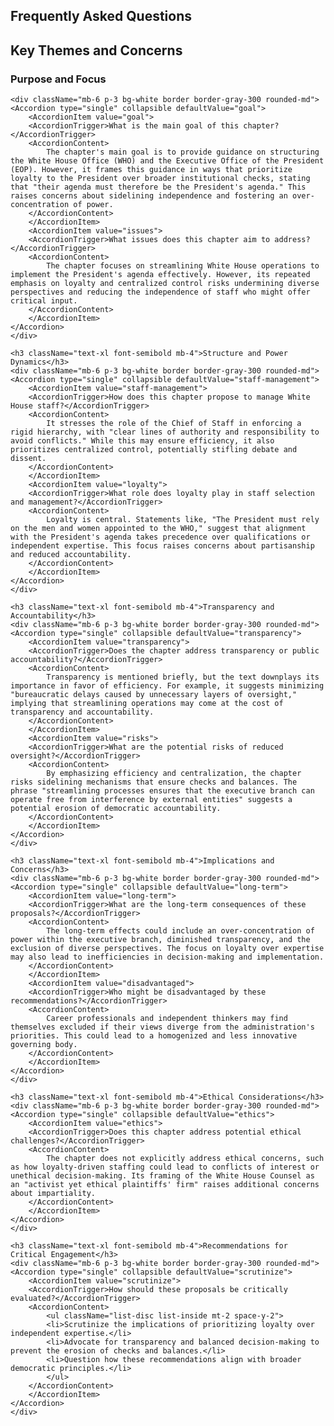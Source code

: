 
## Frequently Asked Questions

<section className="my-6 ">
    <h2 className="text-2xl font-bold mb-4">Key Themes and Concerns</h2>
    <h3 className="text-xl font-semibold mb-4">Purpose and Focus</h3>

    <div className="mb-6 p-3 bg-white border border-gray-300 rounded-md">
    <Accordion type="single" collapsible defaultValue="goal">
        <AccordionItem value="goal">
        <AccordionTrigger>What is the main goal of this chapter?</AccordionTrigger>
        <AccordionContent>
            The chapter's main goal is to provide guidance on structuring the White House Office (WHO) and the Executive Office of the President (EOP). However, it frames this guidance in ways that prioritize loyalty to the President over broader institutional checks, stating that "their agenda must therefore be the President's agenda." This raises concerns about sidelining independence and fostering an over-concentration of power.
        </AccordionContent>
        </AccordionItem>
        <AccordionItem value="issues">
        <AccordionTrigger>What issues does this chapter aim to address?</AccordionTrigger>
        <AccordionContent>
            The chapter focuses on streamlining White House operations to implement the President's agenda effectively. However, its repeated emphasis on loyalty and centralized control risks undermining diverse perspectives and reducing the independence of staff who might offer critical input.
        </AccordionContent>
        </AccordionItem>
    </Accordion>
    </div>

    <h3 className="text-xl font-semibold mb-4">Structure and Power Dynamics</h3>
    <div className="mb-6 p-3 bg-white border border-gray-300 rounded-md">
    <Accordion type="single" collapsible defaultValue="staff-management">
        <AccordionItem value="staff-management">
        <AccordionTrigger>How does this chapter propose to manage White House staff?</AccordionTrigger>
        <AccordionContent>
            It stresses the role of the Chief of Staff in enforcing a rigid hierarchy, with "clear lines of authority and responsibility to avoid conflicts." While this may ensure efficiency, it also prioritizes centralized control, potentially stifling debate and dissent.
        </AccordionContent>
        </AccordionItem>
        <AccordionItem value="loyalty">
        <AccordionTrigger>What role does loyalty play in staff selection and management?</AccordionTrigger>
        <AccordionContent>
            Loyalty is central. Statements like, "The President must rely on the men and women appointed to the WHO," suggest that alignment with the President's agenda takes precedence over qualifications or independent expertise. This focus raises concerns about partisanship and reduced accountability.
        </AccordionContent>
        </AccordionItem>
    </Accordion>
    </div>

    <h3 className="text-xl font-semibold mb-4">Transparency and Accountability</h3>
    <div className="mb-6 p-3 bg-white border border-gray-300 rounded-md">
    <Accordion type="single" collapsible defaultValue="transparency">
        <AccordionItem value="transparency">
        <AccordionTrigger>Does the chapter address transparency or public accountability?</AccordionTrigger>
        <AccordionContent>
            Transparency is mentioned briefly, but the text downplays its importance in favor of efficiency. For example, it suggests minimizing "bureaucratic delays caused by unnecessary layers of oversight," implying that streamlining operations may come at the cost of transparency and accountability.
        </AccordionContent>
        </AccordionItem>
        <AccordionItem value="risks">
        <AccordionTrigger>What are the potential risks of reduced oversight?</AccordionTrigger>
        <AccordionContent>
            By emphasizing efficiency and centralization, the chapter risks sidelining mechanisms that ensure checks and balances. The phrase "streamlining processes ensures that the executive branch can operate free from interference by external entities" suggests a potential erosion of democratic accountability.
        </AccordionContent>
        </AccordionItem>
    </Accordion>
    </div>

    <h3 className="text-xl font-semibold mb-4">Implications and Concerns</h3>
    <div className="mb-6 p-3 bg-white border border-gray-300 rounded-md">
    <Accordion type="single" collapsible defaultValue="long-term">
        <AccordionItem value="long-term">
        <AccordionTrigger>What are the long-term consequences of these proposals?</AccordionTrigger>
        <AccordionContent>
            The long-term effects could include an over-concentration of power within the executive branch, diminished transparency, and the exclusion of diverse perspectives. The focus on loyalty over expertise may also lead to inefficiencies in decision-making and implementation.
        </AccordionContent>
        </AccordionItem>
        <AccordionItem value="disadvantaged">
        <AccordionTrigger>Who might be disadvantaged by these recommendations?</AccordionTrigger>
        <AccordionContent>
            Career professionals and independent thinkers may find themselves excluded if their views diverge from the administration's priorities. This could lead to a homogenized and less innovative governing body.
        </AccordionContent>
        </AccordionItem>
    </Accordion>
    </div>

    <h3 className="text-xl font-semibold mb-4">Ethical Considerations</h3>
    <div className="mb-6 p-3 bg-white border border-gray-300 rounded-md">
    <Accordion type="single" collapsible defaultValue="ethics">
        <AccordionItem value="ethics">
        <AccordionTrigger>Does this chapter address potential ethical challenges?</AccordionTrigger>
        <AccordionContent>
            The chapter does not explicitly address ethical concerns, such as how loyalty-driven staffing could lead to conflicts of interest or unethical decision-making. Its framing of the White House Counsel as an "activist yet ethical plaintiffs' firm" raises additional concerns about impartiality.
        </AccordionContent>
        </AccordionItem>
    </Accordion>
    </div>

    <h3 className="text-xl font-semibold mb-4">Recommendations for Critical Engagement</h3>
    <div className="mb-6 p-3 bg-white border border-gray-300 rounded-md">
    <Accordion type="single" collapsible defaultValue="scrutinize">
        <AccordionItem value="scrutinize">
        <AccordionTrigger>How should these proposals be critically evaluated?</AccordionTrigger>
        <AccordionContent>
            <ul className="list-disc list-inside mt-2 space-y-2">
            <li>Scrutinize the implications of prioritizing loyalty over independent expertise.</li>
            <li>Advocate for transparency and balanced decision-making to prevent the erosion of checks and balances.</li>
            <li>Question how these recommendations align with broader democratic principles.</li>
            </ul>
        </AccordionContent>
        </AccordionItem>
    </Accordion>
    </div>
</section>
